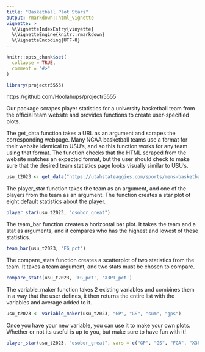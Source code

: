 ```yaml
---
title: "Basketball Plot Stars"
output: rmarkdown::html_vignette
vignette: >
  %\VignetteIndexEntry{vinyette}
  %\VignetteEngine{knitr::rmarkdown}
  %\VignetteEncoding{UTF-8}
---
```


```r
knitr::opts_chunk$set(
  collapse = TRUE,
  comment = "#>"
)
```


```r
library(projectr5555)

```
https://github.com/Hoolahups/projectr5555

Our package scrapes player statistics for a university basketball team from the official team website and provides functions to create user-specified plots. 

The get_data function takes a URL as an argument and scrapes the corresponding webpage. Many NCAA basketball teams use a format for their website identical to USU's, and so this function works for any team using that format. The function checks that the HTML scraped from the website matches an expected format, but the user should check to make sure that the desired team statistics page looks visually similar to USU's.


```r
usu_t2023 <- get_data("https://utahstateaggies.com/sports/mens-basketball/stats/2023-24")
```

The player_star function takes the team as an argument, and one of the players
from the team as an argument. The function creates a star plot of eight default
statistics about the player.

```r
player_star(usu_t2023, "osobor_great")
```

The team_bar function creates a horizontal bar plot. It takes the team and 
a stat as arguments, and it compares who has the highest and lowest of these
statistics.

```r
team_bar(usu_t2023, 'FG_pct')
```

The compare_stats function creates a scatterplot of two statistics from the
team. It takes a team argument, and two stats must be chosen to compare.

```r
compare_stats(usu_t2023, 'FG_pct', 'X3PT_pct')
```

The variable_maker function takes 2 existing variables and combines them in a 
way that the user defines, it then returns the entire list with the variables
and average added to it.

```r
usu_t2023 <- variable_maker(usu_t2023, "GP", "GS", "sum", "gps")
```

Once you have your new variable, you can use it to make your own plots. Whether
or not its useful is up to you, but make sure to have fun with it!

```r
player_star(usu_t2023, "osobor_great", vars = c("GP", "GS", "FGA", "X3PT", "gps"))
```
